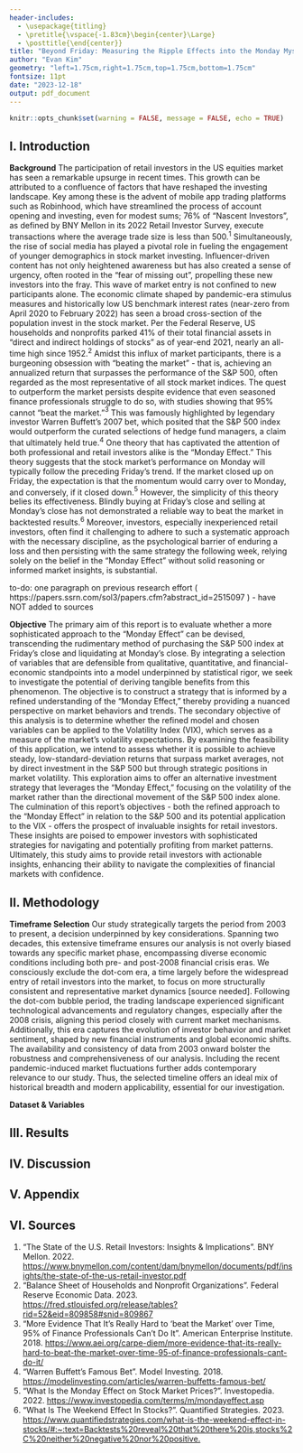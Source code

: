 ```yaml
---
header-includes:
  - \usepackage{titling}
  - \pretitle{\vspace{-1.83cm}\begin{center}\Large}
  - \posttitle{\end{center}}
title: "Beyond Friday: Measuring the Ripple Effects into the Monday Mystique"
author: "Evan Kim"
geometry: "left=1.75cm,right=1.75cm,top=1.75cm,bottom=1.75cm"
fontsize: 11pt
date: "2023-12-18"
output: pdf_document
---
```


```r
knitr::opts_chunk$set(warning = FALSE, message = FALSE, echo = TRUE)
```

## I. Introduction
\vspace{-1mm} 

**Background** \newline
\text{ }\text{ }\text{ }\text{ } The participation of retail investors in the US equities market has seen a remarkable upsurge in recent times. This growth can be attributed to a confluence of factors that have reshaped the investing landscape. Key among these is the advent of mobile app trading platforms such as Robinhood, which have streamlined the process of account opening and investing, even for modest sums; 76% of "Nascent Investors", as defined by BNY Mellon in its 2022 Retail Investor Survey, execute transactions where the average trade size is less than 500.$^1$ Simultaneously, the rise of social media has played a pivotal role in fueling the engagement of younger demographics in stock market investing. Influencer-driven content has not only heightened awareness but has also created a sense of urgency, often rooted in the "fear of missing out", propelling these new investors into the fray.\newline
\text{ }\text{ }\text{ }\text{ } This wave of market entry is not confined to new participants alone. The economic climate shaped by pandemic-era stimulus measures and historically low US benchmark interest rates (near-zero from April 2020 to February 2022) has seen a broad cross-section of the population invest in the stock market. Per the Federal Reserve, US households and nonprofits parked 41% of their total financial assets in "direct and indirect holdings of stocks" as of year-end 2021, nearly an all-time high since 1952.$^2$\newline
\text{ }\text{ }\text{ }\text{ } Amidst this influx of market participants, there is a burgeoning obsession with "beating the market" - that is, achieving an annualized return that surpasses the performance of the S&P 500, often regarded as the most representative of all stock market indices. The quest to outperform the market persists despite evidence that even seasoned finance professionals struggle to do so, with studies showing that 95% cannot "beat the market."$^3$ This was famously highlighted by legendary investor Warren Buffett's 2007 bet, which posited that the S&P 500 index would outperform the curated selections of hedge fund managers, a claim that ultimately held true.$^4$\newline
\text{ }\text{ }\text{ }\text{ } One theory that has captivated the attention of both professional and retail investors alike is the "Monday Effect." This theory suggests that the stock market's performance on Monday will typically follow the preceding Friday's trend. If the market closed up on Friday, the expectation is that the momentum would carry over to Monday, and conversely, if it closed down.$^5$ However, the simplicity of this theory belies its effectiveness. Blindly buying at Friday's close and selling at Monday's close has not demonstrated a reliable way to beat the market in backtested results.$^6$ Moreover, investors, especially inexperienced retail investors, often find it challenging to adhere to such a systematic approach with the necessary discipline, as the psychological barrier of enduring a loss and then persisting with the same strategy the following week, relying solely on the belief in the "Monday Effect" without solid reasoning or informed market insights, is substantial.\newline



to-do: one paragraph on previous research effort ( https://papers.ssrn.com/sol3/papers.cfm?abstract_id=2515097 ) - have NOT added to sources



**Objective** \newline
\text{ }\text{ }\text{ }\text{ } The primary aim of this report is to evaluate whether a more sophisticated approach to the "Monday Effect" can be devised, transcending the rudimentary method of purchasing the S&P 500 index at Friday's close and liquidating at Monday's close. By integrating a selection of variables that are defensible from qualitative, quantitative, and financial-economic standpoints into a model underpinned by statistical rigor, we seek to investigate the potential of deriving tangible benefits from this phenomenon. The objective is to construct a strategy that is informed by a refined understanding of the "Monday Effect," thereby providing a nuanced perspective on market behaviors and trends.\newline
\text{ }\text{ }\text{ }\text{ } The secondary objective of this analysis is to determine whether the refined model and chosen variables can be applied to the Volatility Index (VIX), which serves as a measure of the market's volatility expectations. By examining the feasibility of this application, we intend to assess whether it is possible to achieve steady, low-standard-deviation returns that surpass market averages, not by direct investment in the S&P 500 but through strategic positions in market volatility. This exploration aims to offer an alternative investment strategy that leverages the "Monday Effect," focusing on the volatility of the market rather than the directional movement of the S&P 500 index alone.\newline
\text{ }\text{ }\text{ }\text{ } The culmination of this report's objectives - both the refined approach to the "Monday Effect" in relation to the S&P 500 and its potential application to the VIX - offers the prospect of invaluable insights for retail investors. These insights are poised to empower investors with sophisticated strategies for navigating and potentially profiting from market patterns. Ultimately, this study aims to provide retail investors with actionable insights, enhancing their ability to navigate the complexities of financial markets with confidence.\newline


## II. Methodology
\vspace{-1mm}

**Timeframe Selection** \newline
\text{ }\text{ }\text{ }\text{ } Our study strategically targets the period from 2003 to present, a decision underpinned by key considerations. Spanning two decades, this extensive timeframe ensures our analysis is not overly biased towards any specific market phase, encompassing diverse economic conditions including both pre- and post-2008 financial crisis eras. We consciously exclude the dot-com era, a time largely before the widespread entry of retail investors into the market, to focus on more structurally consistent and representative market dynamics [source needed]. Following the dot-com bubble period, the trading landscape experienced significant technological advancements and regulatory changes, especially after the 2008 crisis, aligning this period closely with current market mechanisms. Additionally, this era captures the evolution of investor behavior and market sentiment, shaped by new financial instruments and global economic shifts. The availability and consistency of data from 2003 onward bolster the robustness and comprehensiveness of our analysis. Including the recent pandemic-induced market fluctuations further adds contemporary relevance to our study. Thus, the selected timeline offers an ideal mix of historical breadth and modern applicability, essential for our investigation.\newline


**Dataset & Variables** \newline
\text{ }\text{ }\text{ }\text{ } 

## III. Results

## IV. Discussion

## V. Appendix

\newpage
## VI. Sources
1. "The State of the U.S. Retail Investors: Insights & Implications". BNY Mellon. 2022. [https://www.bnymellon.com/content/dam/bnymellon/documents/pdf/insights/the-state-of-the-us-retail-investor.pdf](https://www.bnymellon.com/content/dam/bnymellon/documents/pdf/insights/the-state-of-the-us-retail-investor.pdf)
2. "Balance Sheet of Households and Nonprofit Organizations". Federal Reserve Economic Data. 2023. [https://fred.stlouisfed.org/release/tables?rid=52&eid=809858#snid=809867](https://fred.stlouisfed.org/release/tables?rid=52&eid=809858#snid=809867)
3. "More Evidence That It’s Really Hard to ‘beat the Market’ over Time, 95% of Finance Professionals Can’t Do It". American Enterprise Institute. 2018. [https://www.aei.org/carpe-diem/more-evidence-that-its-really-hard-to-beat-the-market-over-time-95-of-finance-professionals-cant-do-it/](https://www.aei.org/carpe-diem/more-evidence-that-its-really-hard-to-beat-the-market-over-time-95-of-finance-professionals-cant-do-it/)
4. "Warren Buffett's Famous Bet". Model Investing. 2018. [https://modelinvesting.com/articles/warren-buffetts-famous-bet/](https://modelinvesting.com/articles/warren-buffetts-famous-bet/)
5. "What Is the Monday Effect on Stock Market Prices?". Investopedia. 2022. [https://www.investopedia.com/terms/m/mondayeffect.asp](https://www.investopedia.com/terms/m/mondayeffect.asp)
6. "What Is The Weekend Effect In Stocks?". Quantified Strategies. 2023. [https://www.quantifiedstrategies.com/what-is-the-weekend-effect-in-stocks/#:~:text=Backtests%20reveal%20that%20there%20is,stocks%2C%20neither%20negative%20nor%20positive.](https://www.quantifiedstrategies.com/what-is-the-weekend-effect-in-stocks/#:~:text=Backtests%20reveal%20that%20there%20is,stocks%2C%20neither%20negative%20nor%20positive.)